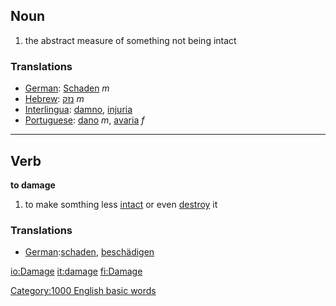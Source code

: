 ==Noun==
# the abstract measure of something not being intact

===Translations===
*[[German]]: [[Schaden]] ''m''
*[[Hebrew]]: [[נזק]] ''m''
*[[Interlingua]]: [[damno]], [[injuria]]
*[[Portuguese]]: [[dano]] ''m'', [[avaria]] ''f''

----

==Verb==

'''to damage'''
# to make somthing less [[intact]] or even [[destroy]] it

===Translations===
*[[German]]:[[schaden]], [[beschädigen]]

[[Category:1000 English basic words]]

[[io:Damage]]
[[it:damage]]
[[fi:Damage]]